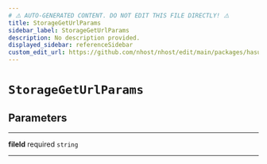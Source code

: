 ```yaml
---
# ⚠️ AUTO-GENERATED CONTENT. DO NOT EDIT THIS FILE DIRECTLY! ⚠️
title: StorageGetUrlParams
sidebar_label: StorageGetUrlParams
description: No description provided.
displayed_sidebar: referenceSidebar
custom_edit_url: https://github.com/nhost/nhost/edit/main/packages/hasura-storage-js/src/utils/types.ts#L51
---
```


# `StorageGetUrlParams`

## Parameters

---

**<span className="parameter-name">fileId</span>** <span className="optional-status">required</span> <code>string</code>

---
